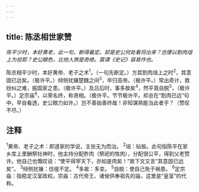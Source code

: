 ```yaml
---
---
---
```

title: 陈丞相世家赞
---



*陈平少时，本好黄老，此一句，断得最定。却是史公何处看将出来？岂便以割肉俎上为验耶？史公眼色，比他人煞是奇绝。莫谓《史记》容易作也。*

陈丞相平少时，本好黄帝、老子之术<sup>1</sup>。（一句先断定。）方其割肉俎上之时<sup>2</sup>，其意固已远矣。（极许平。）倾侧扰攘楚魏之间<sup>3</sup>，卒归高帝。（极许平。）常出奇计，救纷纠之难，振国家之患。（极许平。）及吕后时，事多故矣<sup>4</sup>，然平竟自脱<sup>5</sup>，（极许平。）定宗庙<sup>6</sup>，以荣名终，称贤相。（极许平。节节极许平。却总在“割肉已远”句中，早自看透，史公眼力如许。）岂不善始善终哉！非知谋熟能当此者乎？（赞叹不尽。）

## 注释

<sup>1</sup>黄帝、老子之术：即道家的学说，主张无为而治。
<sup>2</sup>俎：砧板。此句指陈平在家乡库上里酬祭社神时，他主持分配胙肉（祭祀的牲肉），分配很公平，得到父老赞许。他自己也慨叹说：“使平得宰天下，亦如是肉矣！”故下文又言“其意固已远矣”。
<sup>3</sup>倾侧扰攘：彷徨不定。
<sup>4</sup>多故：多变。
<sup>5</sup>自脱：使自己免于祸患。
<sup>6</sup>定宗庙：指稳定汉室政权。宗庙：古代帝王、诸侯供奉祖先的庙，这里是“皇室”的代称。